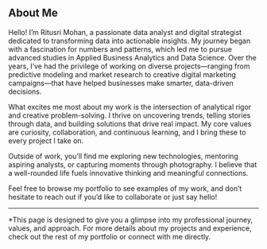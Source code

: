 ## About Me

Hello! I’m Ritusri Mohan, a passionate data analyst and digital strategist dedicated to transforming data into actionable insights. My journey began with a fascination for numbers and patterns, which led me to pursue advanced studies in Applied Business Analytics and Data Science. Over the years, I’ve had the privilege of working on diverse projects—ranging from predictive modeling and market research to creative digital marketing campaigns—that have helped businesses make smarter, data-driven decisions.

What excites me most about my work is the intersection of analytical rigor and creative problem-solving. I thrive on uncovering trends, telling stories through data, and building solutions that drive real impact. My core values are curiosity, collaboration, and continuous learning, and I bring these to every project I take on.

Outside of work, you’ll find me exploring new technologies, mentoring aspiring analysts, or capturing moments through photography. I believe that a well-rounded life fuels innovative thinking and meaningful connections.

Feel free to browse my portfolio to see examples of my work, and don’t hesitate to reach out if you’d like to collaborate or just say hello! 

---

*This page is designed to give you a glimpse into my professional journey, values, and approach. For more details about my projects and experience, check out the rest of my portfolio or connect with me directly.

